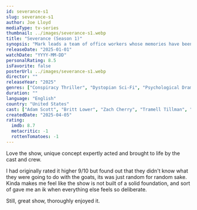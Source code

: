 ```yaml
---
id: severance-s1
slug: severance-s1
author: Joe Lloyd
mediaType: tv-series
thumbnail: ../images/severance-s1.webp
title: "Severance (Season 1)"
synopsis: "Mark leads a team of office workers whose memories have been surgically divided between their work and personal lives. When a mysterious colleague appears outside of work, it begins a journey to discover the truth about their jobs."
releaseDate: "2025-01-01"
watchDate: "YYYY-MM-DD"
personalRating: 8.5
isFavorite: false
posterUrl: ../images/severance-s1.webp
director: ""
releaseYear: "2025"
genres: ["Conspiracy Thriller", "Dystopian Sci-Fi", "Psychological Drama", "Psychological Thriller", "Workplace Drama", "Drama", "Mystery", "Sci-Fi", "Thriller"]
duration: ""
language: "English"
country: "United States"
cast: ["Adam Scott", "Britt Lower", "Zach Cherry", "Tramell Tillman", "Jen Tullock", "Dichen Lachman", "Patricia Arquette", "Michael Chernus", "John Turturro", "Christopher Walken", "Marc Geller", "Sarah Bock", "Michael Cumpsty", "Sydney Cole Alexander", "Claudia Robinson", "Mark Kenneth Smaltz", "Ólafur Darri Ólafsson", "Karen Aldridge"]
createdDate: "2025-04-05"
rating:
  imdb: 8.7
  metacritic: -1
  rottenTomatoes: -1
---
```


Love the show, unique concept expertly acted and brought to life by the cast and crew.

I had originally rated it higher 9/10 but found out that they didn't know what they were going to do with the goats, its was just
random for random sake. Kinda makes me feel like the show is not built of a solid foundation, and sort of gave me an ik when
everything else feels so deliberate.

Still, great show, thoroughly enjoyed it.
